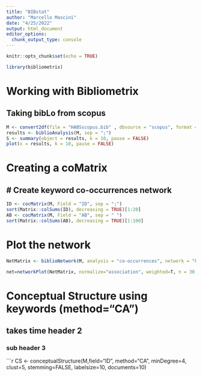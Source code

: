 ---
title: "BIBstat"
author: "Marcello Mascini"
date: "4/25/2022"
output: html_document
editor_options: 
  chunk_output_type: console
---

```{r setup, include=FALSE}
knitr::opts_chunk$set(echo = TRUE)
```



```{r bibliometrix, include=FALSE}
library(bibliometrix)
```


# Working with Bibliometrix

## Taking bibLo from scopus 
 

```{r biba, echo=TRUE}

M <- convert2df(file = "HABSscopus.bib" , dbsource = "scopus", format = "bibtex")
results <- biblioAnalysis(M, sep = ";")
S <- summary(object = results, k = 10, pause = FALSE)
plot(x = results, k = 10, pause = FALSE)

```



# Creating a coMatrix
## # Create keyword co-occurrences network

```{r bibb, echo=TRUE}
ID <- cocMatrix(M, Field = "ID", sep = ";")
sort(Matrix::colSums(ID), decreasing = TRUE)[1:20]
AB <- cocMatrix(M, Field = "AB", sep = " ")
sort(Matrix::colSums(AB), decreasing = TRUE)[1:100]

```

# Plot the network

```{r bibc, echo=TRUE}
NetMatrix <- biblioNetwork(M, analysis = "co-occurrences", network = "keywords", sep = ";")

net=networkPlot(NetMatrix, normalize="association", weighted=T, n = 30, Title = "Keyword Co-occurrences", type = "fruchterman", size=T,edgesize = 5,labelsize=0.7)

```

# Conceptual Structure using keywords (method="CA")
## takes time header 2
### sub header 3

```{r bibd, eval=FALSE, include=FALSE}
CS <- conceptualStructure(M,field="ID", method="CA", minDegree=4, clust=5, stemming=FALSE, labelsize=10, documents=10)
